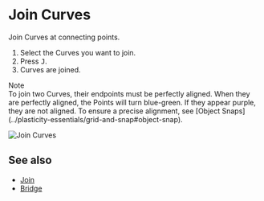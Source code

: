 
# Join Curves

<Reference shortcut="J" command="Join Curves" button="" />

Join Curves at connecting points.

1. Select the Curves you want to join.
2. Press <kbd>J</kbd>.
3. Curves are joined.

<Callout emoji="❗">
Note<br />
To join two Curves, their endpoints must be perfectly aligned.
When they are perfectly aligned, the Points will turn blue-green. If they appear purple, they are not aligned. To ensure a precise alignment, see [Object Snaps](../plasticity-essentials/grid-and-snap#object-snap).
</Callout>

![Join Curves](/img/join-curves.gif)

## See also
- [Join](./join)
- [Bridge](./bridge)










